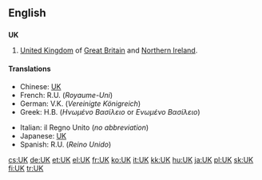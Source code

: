 {{also|.uk|uK|ük}}
==English==

==={{initialism}}===
'''UK'''

# [[United Kingdom]] of [[Great Britain]] and [[Northern Ireland]].

====Translations====
{{trans-top|United Kingdom of Great Britain and Northern Ireland}}
* Chinese: [[UK]]
* French: R.U. (''Royaume-Uni'') {{m}}
* German: V.K. (''Vereinigte Königreich'') {{n}}
* Greek: Η.Β. (''Ηνωμένο Βασίλειο'' or ''Ενωμένο Βασίλειο'') {{n}}
{{trans-mid}}
* Italian: il Regno Unito {{m}} (''no abbreviation'')
* Japanese: [[UK]]
* Spanish: R.U. (''Reino Unido'') {{m}}
{{trans-bottom}}

[[cs:UK]]
[[de:UK]]
[[et:UK]]
[[el:UK]]
[[fr:UK]]
[[ko:UK]]
[[it:UK]]
[[kk:UK]]
[[hu:UK]]
[[ja:UK]]
[[pl:UK]]
[[sk:UK]]
[[fi:UK]]
[[tr:UK]]